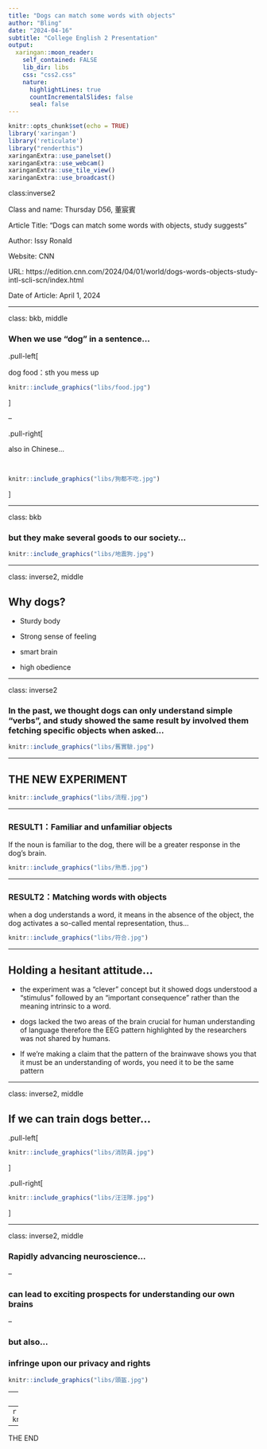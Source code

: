 ```yaml
---
title: "Dogs can match some words with objects"
author: "Bling"
date: "2024-04-16"
subtitle: "College English 2 Presentation"
output:
  xaringan::moon_reader:
    self_contained: FALSE
    lib_dir: libs
    css: "css2.css"
    nature:
      highlightLines: true
      countIncrementalSlides: false
      seal: false
---
```



```r
knitr::opts_chunk$set(echo = TRUE)
library('xaringan')
library('reticulate')
library("renderthis")
xaringanExtra::use_panelset()
xaringanExtra::use_webcam()
xaringanExtra::use_tile_view()
xaringanExtra::use_broadcast()
```


class:inverse2



Class and name: Thursday D56, 董宸賓<br>

Article Title: “Dogs can match some words with objects, study suggests”<br>

Author: Issy Ronald<br>

Website: CNN<br>

URL: https://edition.cnn.com/2024/04/01/world/dogs-words-objects-study-intl-scli-scn/index.html<br>

Date of Article: April 1, 2024

---

class: bkb, middle

### When we use "dog" in a sentence...

.pull-left[

dog food：sth you mess up

```r
knitr::include_graphics("libs/food.jpg")
```

]

--

.pull-right[

also in Chinese...

<br>

```r
knitr::include_graphics("libs/狗都不吃.jpg")
```

]

---

class: bkb

### but they make several goods to our society...


```r
knitr::include_graphics("libs/地震狗.jpg")
```

---

class: inverse2, middle

## Why dogs?

- Sturdy body

- Strong sense of feeling

- smart brain

- high obedience

---

class: inverse2

### In the past, we thought dogs can only understand simple "verbs", and study showed the same result by involved them fetching specific objects when asked...


```r
knitr::include_graphics("libs/舊實驗.jpg")
```

---

## THE NEW EXPERIMENT

```r
knitr::include_graphics("libs/流程.jpg")
```


---

###  RESULT1：Familiar and unfamiliar objects

If the noun is familiar to the dog, there will be a greater response in the dog's brain.

```r
knitr::include_graphics("libs/熟悉.jpg")
```

---

###  RESULT2：Matching words with objects

when a dog understands a word, it means in the absence of the object, the dog activates a so-called mental representation, thus...

```r
knitr::include_graphics("libs/符合.jpg")
```


---

## Holding a hesitant attitude...

- the experiment was a “clever” concept but it showed dogs understood a “stimulus” followed by an “important consequence” rather than the meaning intrinsic to a word.

- dogs lacked the two areas of the brain crucial for human understanding of language therefore the EEG pattern highlighted by the researchers was not shared by humans.

- If we’re making a claim that the pattern of the brainwave shows you that it must be an understanding of words, you need it to be the same pattern

---

class: inverse2, middle

## If we can train dogs better...

.pull-left[

```r
knitr::include_graphics("libs/消防員.jpg")
```

]

.pull-right[

```r
knitr::include_graphics("libs/汪汪隊.jpg")
```

]


---

class: inverse2, middle

### Rapidly advancing neuroscience...

--

### can lead to exciting prospects for understanding our own brains

--

### but also...

### infringe upon our privacy and  rights

```r
knitr::include_graphics("libs/頭盔.jpg")
```

---
class: center, middle, inverse


## 謝謝聆聽

--
```r
knitr::include_graphics("sheepgif/sheep.gif")
```
--

THE END
